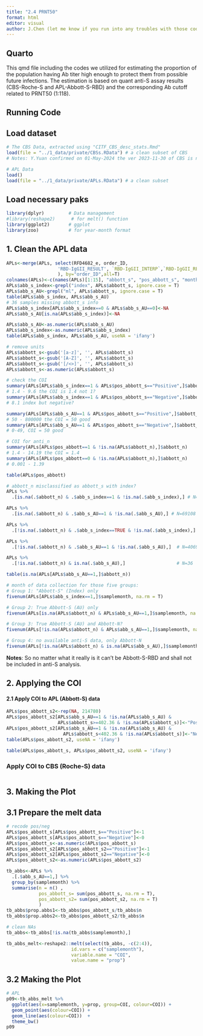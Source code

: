```yaml
---
title: "2.4 PRNT50"
format: html
editor: visual
author: J.Chen (let me know if you run into any troubles with those codes)
---
```


## Quarto

This qmd file including the codes we utilized for estimating the proportion of the population having Ab titer high enough to protect them from possible future infections. The estimation is based on quant anti-S assay results (CBS-Roche-S and APL-Abbott-S-RBD) and the corresponding Ab cutoff related to PRNT50 (1:118).

## Running Code

## Load dataset

```r
# The CBS Data, extracted using "CITF_CBS_desc_stats.Rmd"
load(file = "../1_data/private/CBSs.RData") # a clean subset of CBS
# Notes: Y.Yuan confirmed on 01-May-2024 the ver 2023-11-30 of CBS is no longer the last ver. The most recent CBS data has 2023 data included but it's not adding new info to our project so we are still using the 2023-11-30 ver of CBS.

# APL Data
load()
load(file = "../1_data/private/APLs.RData") # a clean subset
```

## Load necessary paks

```r
library(dplyr)         # Data management
#library(reshape2)      # for melt() function
library(ggplot2)       # ggplot
library(zoo)           # for year-month format
```

## 1. Clean the APL data
```r
APLs<-merge(APLs, select(RFD4682_e, order_ID, 
                   'RBD-IgGII_RESULT', `RBD-IgGII_INTERP`,`RBD-IgGII_RESULT_DATE`
                   ), by="order_ID",all=T)
colnames(APLs)<-c(names(APLs)[1:15], "abbott_s", "pos_abbott_s", "month_abbott_s")
APLs$abb_s_index<-grepl("index", APLs$abbott_s, ignore.case = T)
APLs$abb_s_AU<-grepl("ml", APLs$abbott_s, ignore.case = T)
table(APLs$abb_s_index, APLs$abb_s_AU)
# 36 samples missing abbott_s info
APLs$abb_s_index[APLs$abb_s_index==0 & APLs$abb_s_AU==0]<-NA
APLs$abb_s_AU[is.na(APLs$abb_s_index)]<-NA

APLs$abb_s_AU<-as.numeric(APLs$abb_s_AU)
APLs$abb_s_index<-as.numeric(APLs$abb_s_index)
table(APLs$abb_s_index, APLs$abb_s_AU, useNA = 'ifany')

# remove units
APLs$abbott_s<-gsub('[a-z]', '', APLs$abbott_s)
APLs$abbott_s<-gsub('[A-Z]', '', APLs$abbott_s)
APLs$abbott_s<-gsub('[/<>]', '', APLs$abbott_s)
APLs$abbott_s<-as.numeric(APLs$abbott_s)

# check the COI
summary(APLs[APLs$abb_s_index==1 & APLs$pos_abbott_s=="Positive",]$abbott_s)
# 1.4 - 9.6 the COI is 1.4 not 1?
summary(APLs[APLs$abb_s_index==1 & APLs$pos_abbott_s=="Negative",]$abbott_s)
# 8.1 index but negative?

summary(APLs[APLs$abb_s_AU==1 & APLs$pos_abbott_s=="Positive",]$abbott_s)
# 50 - 800000 the COI = 50 good
summary(APLs[APLs$abb_s_AU==1 & APLs$pos_abbott_s=="Negative",]$abbott_s)
# 0-49, COI = 50 good

# COI for anti_n
summary(APLs[APLs$pos_abbott==1 & !is.na(APLs$abbott_n),]$abbott_n)
# 1.4 - 14.19 the COI = 1.4
summary(APLs[APLs$pos_abbott==0 & !is.na(APLs$abbott_n),]$abbott_n)
# 0.001 - 1.39

table(APLs$pos_abbott)
```
```r
# abbott_n misclassified as abbott_s with index?
APLs %>%
  .[is.na(.$abbott_n) & .$abb_s_index==1 & !is.na(.$abb_s_index),] # N=104946

APLs %>%
  .[is.na(.$abbott_n) & .$abb_s_AU==1 & !is.na(.$abb_s_AU),] # N=69108

APLs %>%
  .[!is.na(.$abbott_n) & .$abb_s_index==TRUE & !is.na(.$abb_s_index),] # N=0

APLs %>%
  .[!is.na(.$abbott_n) & .$abb_s_AU==1 & !is.na(.$abb_s_AU),]  # N=40690

APLs %>%
  .[!is.na(.$abbott_n) & is.na(.$abb_s_AU),]                   # N=36

table(is.na(APLs[APLs$abb_s_AU==1,]$abbott_n))

# month of data collection for those five groups:
# Group 1: "Abbott-S" (Index) only
fivenum(APLs[APLs$abb_s_index==1,]$samplemonth, na.rm = T)

# Group 2: True Abbott-S (AU) only
fivenum(APLs[is.na(APLs$abbott_n) & APLs$abb_s_AU==1,]$samplemonth, na.rm = T)

# Group 3: True Abbott-S (AU) and Abbott-N?
fivenum(APLs[!is.na(APLs$abbott_n) & APLs$abb_s_AU==1,]$samplemonth, na.rm = T)

# Group 4: no available anti-S data, only Abbott-N
fivenum(APLs[!is.na(APLs$abbott_n) & is.na(APLs$abb_s_AU),]$samplemonth, na.rm = T)
```
**Notes**: So no matter what it really is it can't be Abbott-S-RBD and shall not be included in anti-S analysis. 

## 2. Applying the COI 

#### 2.1 Apply COI to APL (Abbott-S) data
```r
APLs$pos_abbott_s2<-rep(NA, 214780)
APLs$pos_abbott_s2[APLs$abb_s_AU==1 & !is.na(APLs$abb_s_AU) &
                   APLs$abbott_s>=402.36 & !is.na(APLs$abbott_s)]<-"Positive"
APLs$pos_abbott_s2[APLs$abb_s_AU==1 & !is.na(APLs$abb_s_AU) &
                     APLs$abbott_s<402.36 & !is.na(APLs$abbott_s)]<-"Negative"
table(APLs$pos_abbott_s2, useNA = 'ifany')

table(APLs$pos_abbott_s, APLs$pos_abbott_s2, useNA = 'ifany')
```
### Apply COI to CBS (Roche-S) data
```r

```


## 3. Making the Plot

## 3.1 Prepare the melt data
```r
# recode pos/neg
APLs$pos_abbott_s[APLs$pos_abbott_s=="Positive"]<-1
APLs$pos_abbott_s[APLs$pos_abbott_s=="Negative"]<-0
APLs$pos_abbott_s<-as.numeric(APLs$pos_abbott_s)
APLs$pos_abbott_s2[APLs$pos_abbott_s2=="Positive"]<-1
APLs$pos_abbott_s2[APLs$pos_abbott_s2=="Negative"]<-0
APLs$pos_abbott_s2<-as.numeric(APLs$pos_abbott_s2)

tb_abbs<-APLs %>%
  .[.$abb_s_AU==1,] %>%
  group_by(samplemonth) %>%
  summarise(n = n() , 
            pos_abbott_s= sum(pos_abbott_s, na.rm = T), 
            pos_abbott_s2= sum(pos_abbott_s2, na.rm = T)
            )
tb_abbs$prop.abbs1<-tb_abbs$pos_abbott_s/tb_abbs$n
tb_abbs$prop.abbs2<-tb_abbs$pos_abbott_s2/tb_abbs$n

# clean NAs
tb_abbs<-tb_abbs[!is.na(tb_abbs$samplemonth),]

tb_abbs_melt<-reshape2::melt(select(tb_abbs, -c(2:4)), 
                        id.vars = c("samplemonth"),
                        variable.name = "COI",
                        value.name = "prop")
```

## 3.2 Making the Plot
```r
# APL
p09<-tb_abbs_melt %>%
  ggplot(aes(x=samplemonth, y=prop, group=COI, colour=COI)) +
  geom_point(aes(colour=COI)) +
  geom_line(aes(colour=COI))  +
  theme_bw() 
p09
```


